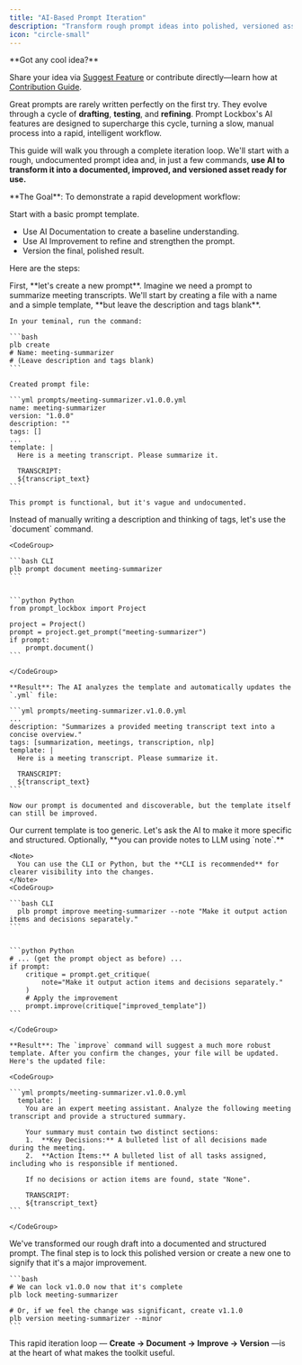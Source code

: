 ```yaml
---
title: "AI-Based Prompt Iteration"
description: "Transform rough prompt ideas into polished, versioned assets using AI-powered iteration."
icon: "circle-small"
---
```


<Tip>
  **Got any cool idea?**

  Share your idea via [Suggest Feature](/sf) or contribute directly—learn how at [Contribution Guide](/contri).
</Tip>

Great prompts are rarely written perfectly on the first try. They evolve through a cycle of **drafting**, **testing**, and **refining**. Prompt Lockbox's AI features are designed to supercharge this cycle, turning a slow, manual process into a rapid, intelligent workflow.

This guide will walk you through a complete iteration loop. We'll start with a rough, undocumented prompt idea and, in just a few commands, **use AI to transform it into a documented, improved, and versioned asset ready for use.**

<Info>
  **The Goal**: To demonstrate a rapid development workflow:

  Start with a basic prompt template.

  - Use AI Documentation to create a baseline understanding.
  - Use AI Improvement to refine and strengthen the prompt.
  - Version the final, polished result.
</Info>

Here are the steps:

<Steps>
  <Step title="Create the Initial Draft">
    First, **let's create a new prompt**. Imagine we need a prompt to summarize meeting transcripts. We'll start by creating a file with a name and a simple template, **but leave the description and tags blank**.

    In your teminal, run the command:

    ```bash
    plb create
    # Name: meeting-summarizer
    # (Leave description and tags blank)
    ```

    Created prompt file:

    ```yml prompts/meeting-summarizer.v1.0.0.yml
    name: meeting-summarizer
    version: "1.0.0"
    description: ""
    tags: []
    ... 
    template: |
      Here is a meeting transcript. Please summarize it.
    
      TRANSCRIPT:
      ${transcript_text}
    ```

    This prompt is functional, but it's vague and undocumented.
  </Step>
  <Step title="Generate Documentation with AI">
    Instead of manually writing a description and thinking of tags, let's use the `document` command.

    <CodeGroup>

    ```bash CLI
    plb prompt document meeting-summarizer
    ```

    
    ```python Python
    from prompt_lockbox import Project
    
    project = Project()
    prompt = project.get_prompt("meeting-summarizer")
    if prompt:
        prompt.document()
    ```

    </CodeGroup>

    **Result**: The AI analyzes the template and automatically updates the `.yml` file:

    ```yml prompts/meeting-summarizer.v1.0.0.yml
    ... 
    description: "Summarizes a provided meeting transcript text into a concise overview."
    tags: [summarization, meetings, transcription, nlp]
    template: |
      Here is a meeting transcript. Please summarize it.
      
      TRANSCRIPT:
      ${transcript_text}
    ```

    Now our prompt is documented and discoverable, but the template itself can still be improved.
  </Step>
  <Step title="Improve the Prompt with AI">
    Our current template is too generic. Let's ask the AI to make it more specific and structured. Optionally, **you can provide notes to LLM using `note`.**

    <Note>
      You can use the CLI or Python, but the **CLI is recommended** for clearer visibility into the changes.
    </Note>
    <CodeGroup>

    ```bash CLI
      plb prompt improve meeting-summarizer --note "Make it output action items and decisions separately."
    ```

    
    ```python Python
    # ... (get the prompt object as before) ...
    if prompt:
        critique = prompt.get_critique(
            note="Make it output action items and decisions separately."
        )
        # Apply the improvement
        prompt.improve(critique["improved_template"])
    ```

    </CodeGroup>

    **Result**: The `improve` command will suggest a much more robust template. After you confirm the changes, your file will be updated. Here's the updated file:

    <CodeGroup>

    ```yml prompts/meeting-summarizer.v1.0.0.yml
      template: |
        You are an expert meeting assistant. Analyze the following meeting transcript and provide a structured summary.
      
        Your summary must contain two distinct sections:
        1.  **Key Decisions:** A bulleted list of all decisions made during the meeting.
        2.  **Action Items:** A bulleted list of all tasks assigned, including who is responsible if mentioned.
        
        If no decisions or action items are found, state "None".
      
        TRANSCRIPT:
        ${transcript_text}
    ```

    </CodeGroup>
  </Step>
  <Step title="Version the Polished Prompt">
    We've transformed our rough draft into a documented and structured prompt. The final step is to lock this polished version or create a new one to signify that it's a major improvement.

    ```bash
    # We can lock v1.0.0 now that it's complete
    plb lock meeting-summarizer
    
    # Or, if we feel the change was significant, create v1.1.0
    plb version meeting-summarizer --minor
    ```
  </Step>
</Steps>

This rapid iteration loop — **Create -\> Document -\> Improve -\> Version** —is at the heart of what makes the toolkit useful.